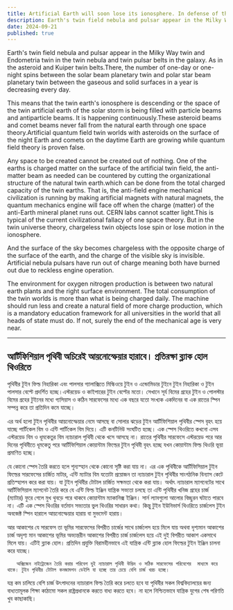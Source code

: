 ```yaml
---
title: Artificial Earth will soon lose its ionosphere. In defense of the black hole theory
description: Earth's twin field nebula and pulsar appear in the Milky Way twin and Endometria twin in the twin nebula and twin pulsar belts in the galaxy.
date: 2024-09-21
published: true
---
```


Earth's twin field nebula and pulsar appear in the Milky Way twin and Endometria twin in the twin nebula and twin pulsar belts in the galaxy. As in the asteroid and Kuiper twin belts.There, the number of one-day or one-night spins between the solar beam planetary twin and polar star beam planetary twin between the gaseous and solid surfaces in a year is decreasing every day.

This means that the twin earth's ionosphere is descending or the space of the twin artificial earth of the solar storm is being filled with particle beams and antiparticle beams. It is happening continuously.These asteroid beams and comet beams never fall from the natural earth through one space theory.Artificial quantum field twin worlds with asteroids on the surface of the night Earth and comets on the daytime Earth are growing while quantum field theory is proven false.

Any space to be created cannot be created out of nothing. One of the earths is charged matter on the surface of the artificial twin field, the anti-matter beam as needed can be countered by cutting the organizational structure of the natural twin earth.which can be done from the total charged capacity of the twin earths. That is, the anti-field engine mechanical civilization is running by making artificial magnets with natural magnets, the quantum mechanics engine will face off when the charge (matter) of the anti-Earth mineral planet runs out. CERN labs cannot scatter light.This is typical of the current civilizational fallacy of one space theory. But in the twin universe theory, chargeless twin objects lose spin or lose motion in the ionosphere.

And the surface of the sky becomes chargeless with the opposite charge of the surface of the earth, and the charge of the visible sky is invisible. Artificial nebula pulsars have run out of charge meaning both have burned out due to reckless engine operation.

The environment for oxygen nitrogen production is between two natural earth plants and the right surface environment. The total consumption of the twin worlds is more than what is being charged daily.
The machine should run less and create a natural field of more charge production, which is a mandatory education framework for all universities in the world that all heads of state must do. If not, surely the end of the mechanical age is very near.

---

## আর্টিফিশিয়াল পৃথিবী অচিরেই আয়নোস্ফেয়ার হারাবে। প্রতিরক্ষা ব্ল‍্যাক হোল থিওরিতে

পৃথিবীর টুইন ফিল্ড নিহারিকা এবং পালসার  গ‍্যালাক্সিতে মিল্কিওয়ে টুইন ও এন্ডোমিডার টুইনে টুইন নিহারিকা ও টুইন পালসার বেল্টে প্রদর্শিত হচ্ছে।এস্টরয়েড ও কাইপারের টুইন বেল্টের মতো। সেখানে সূর্য বিমের গ্রহের টুইন ও পোলস্টার বিমের গ্রহের টুইনের মধ‍্যে গ‍্যসিয়াস ও কঠিন সারফেসের মধ‍্যে এক বছরে যতো সংখ‍্যক  একদিনের বা এক রাতের স্পিন সম্পন্ন করে তা প্রতিদিন কমে যাচ্ছে।

এর অর্থ হলো টুইন পৃথিবীর আয়নোস্ফেয়ার নেমে আসছে বা সোলার ঝড়ের টুইন  আর্টিফিশিয়াল পৃথিবীর স্পেস বৃহৎ হয়ে যাচ্ছে পার্টিকেল বিম ও এন্‍টি পার্টিকেল বিম দিয়ে। এটি কনটিনিউ সংঘটিত হচ্ছে। এক স্পেস থিওরিতে  কখনো এসব এস্টরয়েড বিম ও ধূমকেতুর বিম ন‍্যাচারাল পৃথিবী থেকে খসে আসছে না। রাতের পৃথিবীর সারফেসে   এস্টরয়েড পরে আর দিনের পৃথিবীতে ধূমকেতু পরে আর্টিফিশিয়াল কোয়ান্টাম ফিল্ডের টুইন পৃথিবী বৃহৎ হচ্ছে যখন কোয়ান্টাম ফিল্ড থিওরি ভূয়া প্রমাণিত হচ্ছে।

যে কোনো  স্পেস তৈরি করতে হলে শূন‍্যস্হান থেকে কোনো সৃষ্টি করা যায় না। এর এক পৃথিবীকে আর্টিফিসিয়াল টুইন ফিল্ডের সারফেসের চার্জিত মাটার, এন্টি ম‍্যাটার বিম যতোটা প্রয়োজন তা ন‍্যাচারাল টুইন পৃথিবীর সাংগঠনিক বিন‍্যাস কেটে প্রতিস্হাপন করে করা যায়। যা টুইন পৃথিবীর টোটাল চার্জিত সক্ষমতা থেকে করা যায়। অর্থাৎ ন‍্যাচারাল ম‍্যাগনেটের সাথে আর্টিফিসিয়াল ম‍্যাগনেট তৈরি করে যে এন্টি ফিল্ড ইঞ্জিন যান্ত্রিক সভ‍্যতা চলছে তা এন্টি পৃথিবীর খনিজ গ্রহের চার্জ (ম‍্যাটার) ফুরে গেলে মুখ থুবড়ে পরে থাকবে কোয়ান্টাম ম‍্যাকানিক্স ইঞ্জিন। সার্ন ল‍্যাবগুলো আলোর বিচ্ছুরন ঘটাতে পারবে না। এটি এক স্পেস থিওরির বর্তমান সভ‍্যতার ভুল থিওরির সাধারন কথা। কিন্তু টুইন ইউনিভার্স থিওরিতে চার্জলেস টুইন অবজেক্ট স্পিন হারালে আয়নোস্ফেয়ার হারায় বা মুভমেন্ট হারায়।

আর আকাশের যে সারফেস তা ভূমির সারফেসের বিপরীত চার্জের সাথে চার্জলেস হয়ে মিলে যায় অথবা দৃশ‍্যমান আকাশের চার্জ অদৃশ‍্য মান আকাশের ভূমির অভ‍্যন্তরীন আকাশের বিপরীত চার্জ চার্জলেস হয়ে এই দুই বিপরীত আকাশ একসাথে মিলে যায়। এটিই ব্ল‍্যাক হোল।
প্রতিদিন প্রযুক্তি বিরামহীনভাবে এই যান্ত্রিক এন্টি ব্ল‍্যাক হোল ফিল্ডের টুইন ইঞ্জিন চালনা করে যাচ্ছে।

       অক্সিজেন নাইট্রোজেন তৈরি করার পরিবেশ দুই ন‍্যাচারাল পৃথিবী উদ্ভিদ ও সঠিক সারফেসের পরিবেশের  মাধ‍্যমে করে থাকে। টুইন পৃথিবীর টোটাল কনজামশন ডেইলি যা হচ্ছে তার চেয়ে বেশি চার্জ খরচ হচ্ছে।
যন্ত্র কম চালিয়ে বেশি চার্জ উৎপাদনের ন‍্যাচারাল ফিল্ড তৈরি করে চলতে হবে যা পৃথিবীর সকল বিশ্ববিদ্যালয়ের জন‍্য বাধ‍্যতামূলক শিক্ষা কাঠামো সকল রাষ্ট্রপ্রধানকে  করতে বাধ‍্য করতে হবে। না হলে নিশ্চিতভাবে যান্ত্রিক যুগের শেষ পরিণতি খুব কাছাকাছি। 
